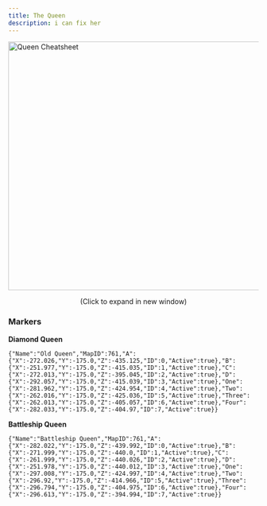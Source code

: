 ```yaml
---
title: The Queen
description: i can fix her
---
```



<link
  rel="stylesheet"
  media="(prefers-color-scheme:dark)"
  href="https://cdn.jsdelivr.net/npm/@shoelace-style/shoelace@2.15.1/cdn/themes/dark.css"
  onload="document.documentElement.classList.add('sl-theme-dark');"
/>
<script type="module" src="https://cdn.jsdelivr.net/npm/@shoelace-style/shoelace@2.15.1/cdn/shoelace-autoloader.js"></script>

<Image
    src="/drs/guides/queen.webp"
    width="700"
    height="500"
    decoding="async"
    loading="eager"
    alt="Queen Cheatsheet"
    onclick="window.open('/drs/guides/queen.webp','_blank')"
    style="cursor:pointer; display: block !important; margin-left: auto; margin-right: auto;"
/>
<p style="text-align:center; margin-top: 0;">(Click to expand in new window)</p>

### Markers
**Diamond Queen**
```
{"Name":"Old Queen","MapID":761,"A":{"X":-272.026,"Y":-175.0,"Z":-435.125,"ID":0,"Active":true},"B":{"X":-251.977,"Y":-175.0,"Z":-415.035,"ID":1,"Active":true},"C":{"X":-272.013,"Y":-175.0,"Z":-395.045,"ID":2,"Active":true},"D":{"X":-292.057,"Y":-175.0,"Z":-415.039,"ID":3,"Active":true},"One":{"X":-281.962,"Y":-175.0,"Z":-424.954,"ID":4,"Active":true},"Two":{"X":-262.016,"Y":-175.0,"Z":-425.036,"ID":5,"Active":true},"Three":{"X":-262.013,"Y":-175.0,"Z":-405.057,"ID":6,"Active":true},"Four":{"X":-282.033,"Y":-175.0,"Z":-404.97,"ID":7,"Active":true}}
```

**Battleship Queen**
```
{"Name":"Battleship Queen","MapID":761,"A":{"X":-282.022,"Y":-175.0,"Z":-439.992,"ID":0,"Active":true},"B":{"X":-271.999,"Y":-175.0,"Z":-440.0,"ID":1,"Active":true},"C":{"X":-261.999,"Y":-175.0,"Z":-440.026,"ID":2,"Active":true},"D":{"X":-251.978,"Y":-175.0,"Z":-440.012,"ID":3,"Active":true},"One":{"X":-297.008,"Y":-175.0,"Z":-424.997,"ID":4,"Active":true},"Two":{"X":-296.92,"Y":-175.0,"Z":-414.966,"ID":5,"Active":true},"Three":{"X":-296.794,"Y":-175.0,"Z":-404.975,"ID":6,"Active":true},"Four":{"X":-296.613,"Y":-175.0,"Z":-394.994,"ID":7,"Active":true}}
```


